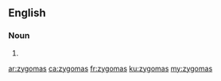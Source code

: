 ==English==

===Noun===
{{head|en|plural}}

# {{plural of|zygoma|lang=en}}

[[ar:zygomas]]
[[ca:zygomas]]
[[fr:zygomas]]
[[ku:zygomas]]
[[my:zygomas]]